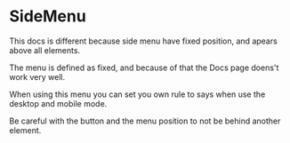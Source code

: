 

<Meta title="Components/SideMenu/Docs" />

# SideMenu

This docs is different because side menu have fixed position, and apears above all elements.

The menu is defined as fixed, and because of that the Docs page doens't work very well.

When using this menu you can set you own rule to says when use the desktop and mobile mode.

Be careful with the button and the menu position to not be behind another element.

<ArgsTable of={SideMenu} />
